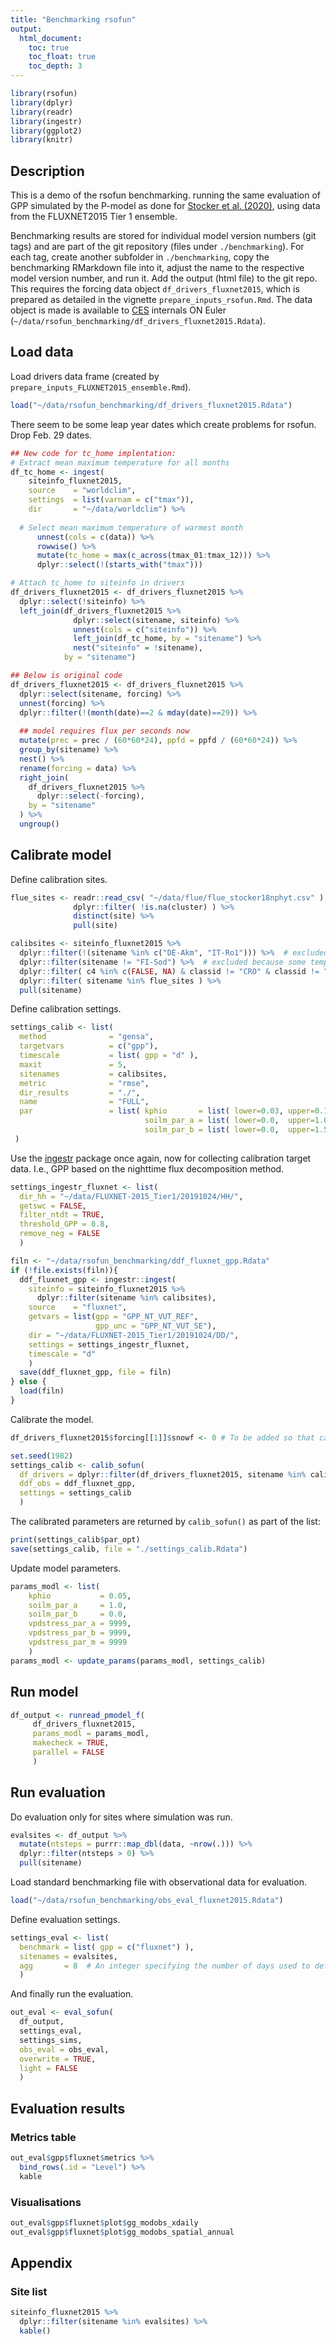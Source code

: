 ```yaml
---
title: "Benchmarking rsofun"
output:
  html_document:
    toc: true
    toc_float: true
    toc_depth: 3
---
```


```r
library(rsofun)
library(dplyr)
library(readr)
library(ingestr)
library(ggplot2)
library(knitr)
```

## Description

This is a demo of the rsofun benchmarking. running the same evaluation of GPP simulated by the P-model as done for [Stocker et al. (2020)](https://gmd.copernicus.org/articles/13/1545/2020/), using data from the FLUXNET2015 Tier 1 ensemble. 

Benchmarking results are stored for individual model version numbers (git tags) and are part of the git repository (files under `./benchmarking`). For each tag, create another subfolder in `./benchmarking`, copy the benchmarking RMarkdown file into it, adjust the name to the respective model version number, and run it. Add the output (html file) to the git repo. This requires the forcing data object `df_drivers_fluxnet2015`, which is prepared as detailed in the vignette `prepare_inputs_rsofun.Rmd`. The data object is made is available to [CES](https://computationales.ethz.ch/) internals ON Euler (`~/data/rsofun_benchmarking/df_drivers_fluxnet2015.Rdata`).

## Load data

Load drivers data frame (created by `prepare_inputs_FLUXNET2015_ensemble.Rmd`).
```r
load("~/data/rsofun_benchmarking/df_drivers_fluxnet2015.Rdata")
```

There seem to be some leap year dates which create problems for rsofun. Drop Feb. 29 dates.
```r
## New code for tc_home implentation:
# Extract mean maximum temperature for all months
df_tc_home <- ingest(
    siteinfo_fluxnet2015,
    source    = "worldclim",
    settings  = list(varnam = c("tmax")),
    dir       = "~/data/worldclim") %>%
  
  # Select mean maximum temperature of warmest month
      unnest(cols = c(data)) %>%
      rowwise() %>% 
      mutate(tc_home = max(c_across(tmax_01:tmax_12))) %>% 
      dplyr::select(!(starts_with("tmax")))

# Attach tc_home to siteinfo in drivers
df_drivers_fluxnet2015 <- df_drivers_fluxnet2015 %>%
  dplyr::select(!siteinfo) %>%
  left_join(df_drivers_fluxnet2015 %>% 
              dplyr::select(sitename, siteinfo) %>% 
              unnest(cols = c("siteinfo")) %>% 
              left_join(df_tc_home, by = "sitename") %>%
              nest("siteinfo" = !sitename),
            by = "sitename")

## Below is original code
df_drivers_fluxnet2015 <- df_drivers_fluxnet2015 %>% 
  dplyr::select(sitename, forcing) %>% 
  unnest(forcing) %>% 
  dplyr::filter(!(month(date)==2 & mday(date)==29)) %>% 
  
  ## model requires flux per seconds now
  mutate(prec = prec / (60*60*24), ppfd = ppfd / (60*60*24)) %>%
  group_by(sitename) %>% 
  nest() %>%
  rename(forcing = data) %>% 
  right_join(
    df_drivers_fluxnet2015 %>% 
      dplyr::select(-forcing),
    by = "sitename"
  ) %>% 
  ungroup()
```

## Calibrate model

Define calibration sites.
```r
flue_sites <- readr::read_csv( "~/data/flue/flue_stocker18nphyt.csv" ) %>%
              dplyr::filter( !is.na(cluster) ) %>% 
              distinct(site) %>% 
              pull(site)

calibsites <- siteinfo_fluxnet2015 %>% 
  dplyr::filter(!(sitename %in% c("DE-Akm", "IT-Ro1"))) %>%  # excluded because fapar data could not be downloaded
  dplyr::filter(sitename != "FI-Sod") %>%  # excluded because some temperature data is missing
  dplyr::filter( c4 %in% c(FALSE, NA) & classid != "CRO" & classid != "WET" ) %>%
  dplyr::filter( sitename %in% flue_sites ) %>%
  pull(sitename)
```

Define calibration settings.
```r
settings_calib <- list(
  method              = "gensa",
  targetvars          = c("gpp"),
  timescale           = list( gpp = "d" ),
  maxit               = 5,
  sitenames           = calibsites,
  metric              = "rmse",
  dir_results         = "./",
  name                = "FULL",
  par                 = list( kphio       = list( lower=0.03, upper=0.1, init= 0.05 ),
                              soilm_par_a = list( lower=0.0,  upper=1.0, init=0.0 ),
                              soilm_par_b = list( lower=0.0,  upper=1.5, init=0.6 ) )
 )
```

Use the [ingestr](https://github.com/stineb/ingestr) package once again, now for collecting calibration target data. I.e., GPP based on the nighttime flux decomposition method.
```r
settings_ingestr_fluxnet <- list(
  dir_hh = "~/data/FLUXNET-2015_Tier1/20191024/HH/", 
  getswc = FALSE,
  filter_ntdt = TRUE,
  threshold_GPP = 0.8,
  remove_neg = FALSE
  )

filn <- "~/data/rsofun_benchmarking/ddf_fluxnet_gpp.Rdata"
if (!file.exists(filn)){
  ddf_fluxnet_gpp <- ingestr::ingest(
    siteinfo = siteinfo_fluxnet2015 %>% 
      dplyr::filter(sitename %in% calibsites),
    source    = "fluxnet",
    getvars = list(gpp = "GPP_NT_VUT_REF",
                   gpp_unc = "GPP_NT_VUT_SE"),
    dir = "~/data/FLUXNET-2015_Tier1/20191024/DD/",
    settings = settings_ingestr_fluxnet,
    timescale = "d"
    )
  save(ddf_fluxnet_gpp, file = filn)
} else {
  load(filn)
}
```

Calibrate the model.
```r
df_drivers_fluxnet2015$forcing[[1]]$snowf <- 0 # To be added so that calib_sofun does not give an error

set.seed(1982)
settings_calib <- calib_sofun(
  df_drivers = dplyr::filter(df_drivers_fluxnet2015, sitename %in% calibsites),  # use only one site
  ddf_obs = ddf_fluxnet_gpp,
  settings = settings_calib
  )
```

The calibrated parameters are returned by `calib_sofun()` as part of the list:
```r
print(settings_calib$par_opt)
save(settings_calib, file = "./settings_calib.Rdata")
```

Update model parameters.
```r
params_modl <- list(
	kphio           = 0.05,
	soilm_par_a     = 1.0,
	soilm_par_b     = 0.0,
	vpdstress_par_a = 9999,
	vpdstress_par_b = 9999,
	vpdstress_par_m = 9999
	)
params_modl <- update_params(params_modl, settings_calib)
```


## Run model

```r
df_output <- runread_pmodel_f(
     df_drivers_fluxnet2015,
     params_modl = params_modl, 
     makecheck = TRUE,
     parallel = FALSE
     )
```

## Run evaluation

Do evaluation only for sites where simulation was run.
```r
evalsites <- df_output %>% 
  mutate(ntsteps = purrr::map_dbl(data, ~nrow(.))) %>% 
  dplyr::filter(ntsteps > 0) %>% 
  pull(sitename)
```

Load standard benchmarking file with observational data for evaluation.
```r
load("~/data/rsofun_benchmarking/obs_eval_fluxnet2015.Rdata")
```


Define evaluation settings.
```r
settings_eval <- list(
  benchmark = list( gpp = c("fluxnet") ),
  sitenames = evalsites,
  agg       = 8  # An integer specifying the number of days used to define the width of bins for daily data aggregated to several days
  )
```

And finally run the evaluation.
```r
out_eval <- eval_sofun( 
  df_output, 
  settings_eval, 
  settings_sims, 
  obs_eval = obs_eval, 
  overwrite = TRUE, 
  light = FALSE 
  )
```

## Evaluation results

### Metrics table

```r
out_eval$gpp$fluxnet$metrics %>% 
  bind_rows(.id = "Level") %>% 
  kable
```

### Visualisations

```r
out_eval$gpp$fluxnet$plot$gg_modobs_xdaily
out_eval$gpp$fluxnet$plot$gg_modobs_spatial_annual
```


## Appendix

### Site list

```r
siteinfo_fluxnet2015 %>% 
  dplyr::filter(sitename %in% evalsites) %>% 
  kable()
```
